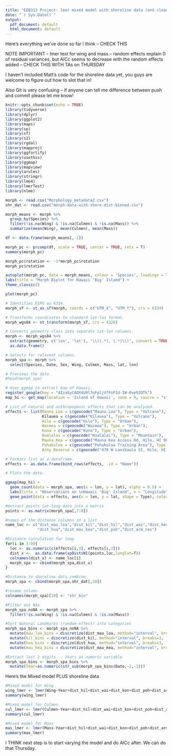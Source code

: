 ---
title: "EEB313 Project: lmer mixed model with shoreline data (and cleanup)"
date: "`r Sys.Date()`"
output:
  pdf_document: default
  html_document: default
---

Here's everything we've done so far I think -- CHECK THIS

NOTE IMPORTANT - lmer test for wing and mass -- random effects explain 0 of residual variances, but AICc seems to decrease with the random effects added -- CHECK THIS WITH TAs on THURSDAY

I haven't included Matt's code for the shoreline data yet, you guys are welcome to figure out how to slot that in!

Also Git is very confusing -- if anyone can tell me difference between push and commit please let me know!

```{r setup, message=F, echo = F}
knitr::opts_chunk$set(echo = TRUE)
library(tidyverse)
library(dplyr)
library(ggplot2)
library(maps)
library(sp)
library(sf)
library(s2)
library(rgdal)
library(mapproj)
library(ggfortify)
library(usethis)
library(ggmap)
library(mapview)
library(arules)
library(stringr)
library(lme4)
library(lmerTest)
library(nlme)
```

```{r read_data}
morph <- read.csv("Morphology_metadata2.csv")
shr_dat <- read.csv("morph-data-with-shore-dist-binned.csv")
```

```{r PCA grouping}
morph_means <- morph %>% 
  group_by(Species) %>%
  filter(!is.na(Wing) & !is.na(Culmen) & !is.na(Mass)) %>%
  summarize(mean(Wing), mean(Culmen), mean(Mass))
```

```{r PCA and graph}
df <- data.frame(morph_means[,-1])

morph_pc <- prcomp(df, scale = TRUE, center = TRUE, retx = T)
summary(morph_pc)

morph_pc$rotation <- -1*morph_pc$rotation
morph_pc$rotation

autoplot(morph_pc, data = morph_means, colour = 'Species', loadings = TRUE, loadings.label = TRUE) +
labs(title = "Morph Biplot for Hawaii 'Big' Island") +
theme_classic()

plot(morph_pc)
```

```{r spatial_view, message = F}
# Identifies ESPG as 6334.
morph_sf <- st_as_sf(morph, coords = c("UTM_X", "UTM_Y"), crs = 6334)

# Transforms coordinates to standard lat-lon format.
morph_wgs84 <- st_transform(morph_sf, crs = 4326)

# Converts geometry class into separate lat-lon columns.
morph <- morph_wgs84 %>% 
  extract(geometry, c('lon', 'lat'), '\\((.*), (.*)\\)', convert = TRUE) %>% 
  as.data.frame()

# Selects for relavent columns.
morph_spa <- morph %>% 
  select(Species, Date, Sex, Wing, Culmen, Mass, lat, lon)

# Previews the data.
#head(morph_spa)

# Uses ggmap to extract map of Hawaii.
register_google(key = "AIzaSyCAOX4U9l7oFpljVfFnF1U-IW-0ve92QTk")
map_hi <- get_map(location = 'Island of Hawaii', zoom = 9, source = "stamen", maptype = "toner-lite")

# List of natural and anthropogenic effects that can be analyzed.
effects <- list(Mauna_Loa = c(geocode("Mauna Loa"), Type = "Volcano"),
                Kīlauea = c(geocode("Kīlauea"), Type = "Volcano"),
                Hilo = c(geocode("Hilo"), Type = "Urban"),
                Waimea = c(geocode("Waimea"), Type = "Urban"),
                Kona = c(geocode("Kona"), Type = "Urban"),
                Hualalai = c(geocode("Hualalai"), Type = "Mountain"),
                Mauna_Kea = c(geocode("Mauna Kea Access Rd, Hilo, HI 96720, United States"), Type = "Mountain"),
                Pohakuloa = c(geocode("Pohakuloa Training Area"), Type = "Military"),
                Army_Reserve = c(geocode("470 W Lanikaula St, Hilo, HI 96720, United States"), Type = "Military"))

# Formats list as a dataframe.
effects <- as.data.frame(bind_rows(effects, .id = "Name"))

# Plots the data.

ggmap(map_hi) +
  geom_count(data = morph_spa, aes(x = lon, y = lat), alpha = 0.5) +
  labs(title = "Observations on \nHawaii 'Big' Island", x = "Longitude", y = "Latitude", size = "Number of \nObservations") +
  geom_point(data = effects, aes(x = lon, y = lat, shape = Type), color = "Red")

```

```{r Distance of points from Landmarks calculation loop}
#extract points lat-long data into a matrix
points <- as.matrix(morph_spa[,7:8])

#names of the distance columns in a list
name_loc <- c("dist_mau_loa","dist_kil","dist_hil","dist_wai","dist_kon",
              "dist_hua","dist_mau_kea","dist_poh","dist_arm_res")

#Distance calculation for loop
for(i in 1:9){
  loc <- as.numeric(c(effects[i,3], effects[i,2]))
  dist_x <-  as.data.frame(spDistsN1(points,loc,longlat=T))
  colnames(dist_x) <- name_loc[i]
  morph_spa <- cbind(morph_spa,dist_x)
}
```

```{r Add shoreline data}
#Distance to shoreline data combine
morph_spa <- cbind(morph_spa,shr_dat[,10])

#rename column
colnames(morph_spa)[18] <- "shr_bin"
```

```{r Filter NA}
#Filter out NAs
morph_spa_noNA <- morph_spa %>% 
  filter(!is.na(Wing) & !is.na(Culmen) & !is.na(Mass))
```

```{r Bin Random Effects}
#Sort Natural Landmarks (random effect) into categories
morph_spa_bins <- morph_spa_noNA %>% 
  mutate(mau_loa_bins = discretize(dist_mau_loa, method="interval", breaks=3, labels=c("near","middle","far"))) %>% 
  mutate(kil_bins = discretize(dist_kil, method="interval", breaks=3, labels=c("near","middle","far"))) %>% 
  mutate(hua_bins = discretize(dist_hua, method="interval", breaks=3, labels=c("near","middle","far"))) %>% 
  mutate(mau_kea_bins = discretize(dist_mau_kea, method="interval", breaks=3, labels=c("near","middle","far")))
```

```{r Numericise Year}
#Extract last 2 digits -- Years as numeric variable
morph_spa_bins <- morph_spa_bins %>% 
  mutate(Year=as.numeric(str_sub(morph_spa_bins$Date,-2,-1)))
```

Here's the Mixed model PLUS shoreline data

```{r Mixed model: Wing}
#Mixed model for Wing
wing_lmer <- lmer(Wing~Year+dist_hil+dist_wai+dist_kon+dist_poh+dist_arm_res+(1|mau_loa_bins)+(1|kil_bins)+(1|hua_bins)+(1|mau_kea_bins)+(1|shr_bin),data=morph_spa_bins,REML=F)
summary(wing_lmer)
```

```{r Mixed model: Culmen}
#Mixed model for Culmen
cul_lmer <- lmer(Culmen~Year+dist_hil+dist_wai+dist_kon+dist_poh+dist_arm_res+(1|mau_loa_bins)+(1|kil_bins)+(1|hua_bins)+(1|mau_kea_bins)+(1|shr_bin),data=morph_spa_bins,REML=F)
summary(cul_lmer)
```

```{r Mixed model: Mass}
#Mixed model for Mass
mas_lmer <- lmer(Mass~Year+dist_hil+dist_wai+dist_kon+dist_poh+dist_arm_res+(1|mau_loa_bins)+(1|kil_bins)+(1|hua_bins)+(1|mau_kea_bins)+(1|shr_bin),data=morph_spa_bins,REML=F)
summary(mas_lmer)
```

I THINK next step is to start varying the model and do AICc after. We can do that Thursday.



